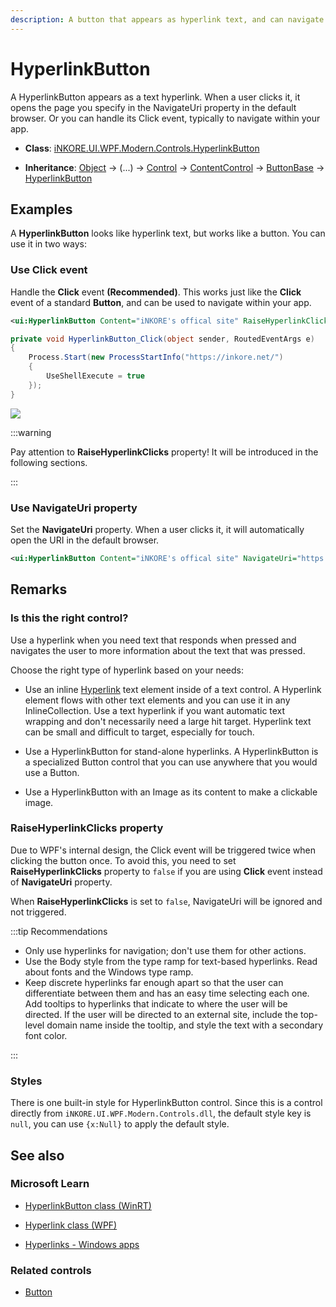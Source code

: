 ```yaml
---
description: A button that appears as hyperlink text, and can navigate to a URI or handle a Click event.
---
```


# HyperlinkButton

A HyperlinkButton appears as a text hyperlink. When a user clicks it, it opens the page you specify in the NavigateUri property in the default browser. Or you can handle its Click event, typically to navigate within your app.

- **Class**: [iNKORE.UI.WPF.Modern.Controls](..)[.HyperlinkButton](.)

- **Inheritance**: [Object](https://learn.microsoft.com/en-us/dotnet/api/system.object) → (...) → [Control](https://learn.microsoft.com/en-us/dotnet/api/system.windows.controls.control) → [ContentControl](https://learn.microsoft.com/en-us/dotnet/api/system.windows.controls.contentcontrol) → [ButtonBase](https://learn.microsoft.com/en-us/dotnet/api/system.windows.controls.primitives.buttonbase) → [HyperlinkButton](.)

## Examples

A **HyperlinkButton** looks like hyperlink text, but works like a button. You can use it in two ways:

### Use Click event

Handle the **Click** event **(Recommended)**. This works just like the **Click** event of a standard **Button**, and can be used to navigate within your app.

```xml
<ui:HyperlinkButton Content="iNKORE's offical site" RaiseHyperlinkClicks="False" Click="HyperlinkButton_Click"/>
```
```csharp
private void HyperlinkButton_Click(object sender, RoutedEventArgs e)
{
    Process.Start(new ProcessStartInfo("https://inkore.net/")
    {
        UseShellExecute = true
    });
}
```

![](a-hyperlink-button.png)

:::warning

Pay attention to **RaiseHyperlinkClicks** property! It will be introduced in the following sections.

:::

### Use NavigateUri property

Set the **NavigateUri** property. When a user clicks it, it will automatically open the URI in the default browser.

```xml
<ui:HyperlinkButton Content="iNKORE's offical site" NavigateUri="https://inkore.net/"/>
```

## Remarks

### Is this the right control?

Use a hyperlink when you need text that responds when pressed and navigates the user to more information about the text that was pressed.

Choose the right type of hyperlink based on your needs:

- Use an inline [Hyperlink](https://learn.microsoft.com/en-us/dotnet/api/system.windows.documents.hyperlink) text element inside of a text control. A Hyperlink element flows with other text elements and you can use it in any InlineCollection. Use a text hyperlink if you want automatic text wrapping and don't necessarily need a large hit target. Hyperlink text can be small and difficult to target, especially for touch.

- Use a HyperlinkButton for stand-alone hyperlinks. A HyperlinkButton is a specialized Button control that you can use anywhere that you would use a Button.

- Use a HyperlinkButton with an Image as its content to make a clickable image.

### RaiseHyperlinkClicks property

Due to WPF's internal design, the Click event will be triggered twice when clicking the button once. To avoid this, you need to set **RaiseHyperlinkClicks** property to `false` if you are using **Click** event instead of **NavigateUri** property.

When **RaiseHyperlinkClicks** is set to `false`, NavigateUri will be ignored and not triggered.

:::tip Recommendations

- Only use hyperlinks for navigation; don't use them for other actions.
- Use the Body style from the type ramp for text-based hyperlinks. Read about fonts and the Windows type ramp.
- Keep discrete hyperlinks far enough apart so that the user can differentiate between them and has an easy time selecting each one.
Add tooltips to hyperlinks that indicate to where the user will be directed. If the user will be directed to an external site, include the top-level domain name inside the tooltip, and style the text with a secondary font color.

:::

### Styles

There is one built-in style for HyperlinkButton control. Since this is a control directly from `iNKORE.UI.WPF.Modern.Controls.dll`, the default style key is `null`, you can use `{x:Null}` to apply the default style.

## See also

### Microsoft Learn

- [HyperlinkButton class (WinRT)](https://learn.microsoft.com/en-us/windows/windows-app-sdk/api/winrt/microsoft.ui.xaml.controls.hyperlinkbutton)

- [Hyperlink class (WPF)](https://learn.microsoft.com/en-us/dotnet/api/system.windows.documents.hyperlink)

- [Hyperlinks - Windows apps](https://learn.microsoft.com/en-us/windows/apps/design/controls/hyperlinks#create-a-hyperlinkbutton)

### Related controls

- [Button](./button)